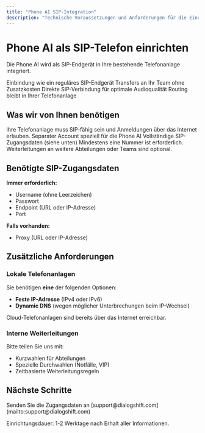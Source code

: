 ```yaml
---
title: "Phone AI SIP-Integration"
description: "Technische Voraussetzungen und Anforderungen für die Einrichtung der Phone AI als SIP-Telefon"
---
```


# Phone AI als SIP-Telefon einrichten

Die Phone AI wird als SIP-Endgerät in Ihre bestehende Telefonanlage integriert.

<CardGroup cols={2}>
  <Card title="Nahtlose Integration" icon="plug">
    Einbindung wie ein reguläres SIP-Endgerät
  </Card>
  <Card title="Kostenfreie Weiterleitungen" icon="phone-arrow-right">
    Transfers an Ihr Team ohne Zusatzkosten
  </Card>
  <Card title="Beste Sprachqualität" icon="microphone">
    Direkte SIP-Verbindung für optimale Audioqualität
  </Card>
  <Card title="Volle Kontrolle" icon="sliders">
    Routing bleibt in Ihrer Telefonanlage
  </Card>
</CardGroup>

## Was wir von Ihnen benötigen

<Note>
  Ihre Telefonanlage muss SIP-fähig sein und Anmeldungen über das Internet erlauben.
</Note>

<Steps>
  <Step title="SIP-Account einrichten">
    Separater Account speziell für die Phone AI
  </Step>
  <Step title="Zugangsdaten bereitstellen">
    Vollständige SIP-Zugangsdaten (siehe unten)
  </Step>
  <Step title="Interne Kurzwahlen">
    Mindestens eine Nummer ist erforderlich. Weiterleitungen an weitere Abteilungen oder Teams sind optional.
  </Step>
</Steps>

## Benötigte SIP-Zugangsdaten

**Immer erforderlich:**

- Username (ohne Leerzeichen)
- Passwort
- Endpoint (URL oder IP-Adresse)
- Port

**Falls vorhanden:**

- Proxy (URL oder IP-Adresse)

## Zusätzliche Anforderungen

### Lokale Telefonanlagen

Sie benötigen **eine** der folgenden Optionen:

- **Feste IP-Adresse** (IPv4 oder IPv6)
- **Dynamic DNS** (wegen möglicher Unterbrechungen beim IP-Wechsel)

<Info>
  Cloud-Telefonanlagen sind bereits über das Internet erreichbar.
</Info>

### Interne Weiterleitungen

Bitte teilen Sie uns mit:

- Kurzwahlen für Abteilungen
- Spezielle Durchwahlen (Notfälle, VIP)
- Zeitbasierte Weiterleitungsregeln

## Nächste Schritte

<Card title="Kontaktieren Sie uns" icon="envelope" href="mailto:support@dialogshift.com">
  Senden Sie die Zugangsdaten an [support@dialogshift.com](mailto:support@dialogshift.com)
</Card>

Einrichtungsdauer: 1-2 Werktage nach Erhalt aller Informationen.
